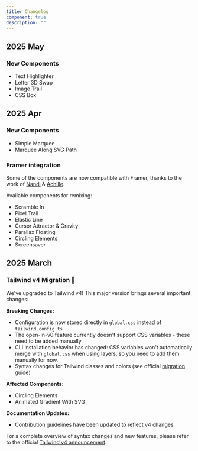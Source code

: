 ```yaml
---
title: Changelog
component: true
description: ""
---
```


## 2025 May

### New Components

- <Link href="/docs/components/text/text-highlighter">Text Highlighter</Link>
- <Link href="/docs/components/text/letter-3d-swap">Letter 3D Swap</Link>
- <Link href="/docs/components/image/image-trail">Image Trail</Link>
- <Link href="/docs/components/blocks/css-box">CSS Box</Link>

## 2025 Apr

### New Components

- <Link href="/docs/components/blocks/simple-marquee">Simple Marquee</Link>
- <Link href="/docs/components/blocks/marquee-along-svg-path">Marquee Along SVG Path</Link>

### Framer integration

Some of the components are now compatible with Framer, thanks to the work of [Nandi](https://x.com/learnframer) & [Achille](https://x.com/achilleernlt).

Available components for remixing:

- <Link href="/docs/components/text/scramble-in">Scramble In</Link>
- <Link href="/docs/components/background/pixel-trail">Pixel Trail</Link>
- <Link href="/docs/components/physics/elastic-line">Elastic Line</Link>
- <Link href="/docs/components/physics/cursor-attractor-gravity">Cursor Attractor & Gravity</Link>
- <Link href="/docs/components/image/parallax-floating">Parallax Floating</Link>
- <Link href="/docs/components/blocks/circling-elements">Circling Elements</Link>
- <Link href="/docs/components/blocks/screensaver">Screensaver</Link>

## 2025 March

### Tailwind v4 Migration 🎉
We've upgraded to Tailwind v4! This major version brings several important changes:

**Breaking Changes:**
- Configuration is now stored directly in `global.css` instead of `tailwind.config.ts`
- The open-in-v0 feature currently doesn't support CSS variables - these need to be added manually
- CLI installation behavior has changed: CSS variables won't automatically merge with `global.css` when using layers, so you need to add them manually for now. 
- Syntax changes for Tailwind classes and colors (see official [migration guide](https://tailwindcss.com/docs/upgrade-guide))

**Affected Components:**
- Circling Elements
- Animated Gradient With SVG

**Documentation Updates:**
- Contribution guidelines have been updated to reflect v4 changes

For a complete overview of syntax changes and new features, please refer to the official [Tailwind v4 announcement](https://tailwindcss.com/blog/tailwindcss-v4#css-first-configuration).